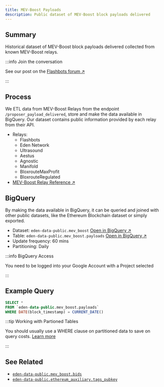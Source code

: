 ```yaml
---
title: MEV-Boost Payloads
description: Public dataset of MEV-Boost block payloads delivered
---
```


## Summary

Historical dataset of MEV-Boost block payloads delivered collected from known MEV-Boost relays.

:::info Join the conversation

See our post on the [Flashbots forum &nearr;](https://collective.flashbots.net/t/mev-boost-public-data-relay-bids-and-payloads/2734)

:::

## Process

We ETL data from MEV-Boost Relays from the endpoint `/proposer_payload_delivered`, store and make the data available in BigQuery. Our dataset contains public information provided by each relay from their API.
* Relays:
  * Flashbots
  * Eden Network
  * Ultrasound
  * Aestus
  * Agnostic
  * Manifold
  * BloxrouteMaxProfit
  * BloxrouteRegulated
* [MEV-Boost Relay Reference &nearr;](https://github.com/flashbots/mev-boost-relay/blob/98576112e245454a225e9a668cacfa498eea00b4/services/api/service.go#L70)

## BigQuery

By making the data available in BigQuery, it can be queried and joined with other public datasets, like the Ethereum Blockchain dataset or simply exported.

* Dataset: `eden-data-public.mev_boost` [Open in BigQuery &nearr;](https://console.cloud.google.com/bigquery?p=eden-data-public&d=mev_boost&t=bids&page=dataset)
* Table: `eden-data-public.mev_boost.payloads` [Open in BigQuery &nearr;](https://console.cloud.google.com/bigquery?p=eden-data-public&d=mev_boost&t=payloads&page=table)
* Update frequency: 60 mins
* Partitioning: Daily

:::info BigQuery Access

You need to be logged into your Google Account with a Project selected

:::

## Example Query

```sql
SELECT *
FROM `eden-data-public.mev_boost.payloads` 
WHERE DATE(block_timestamp) = CURRENT_DATE()

```

:::tip Working with Partioned Tables

You should usually use a WHERE clause on partitioned data to save on query costs. [Learn more](https://cloud.google.com/bigquery/docs/partitioned-tables)

:::

## See Related

* [`eden-data-public.mev_boost.bids`](./bids)
* [`eden-data-public.ethereum_auxiliary.tags_pubkey`](../ethereum-auxiliary/tags-pubkey)